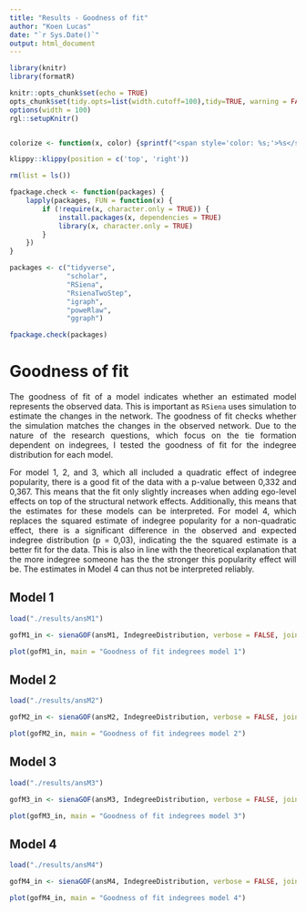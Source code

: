 ```yaml
---
title: "Results - Goodness of fit"
author: "Koen Lucas"
date: "`r Sys.Date()`"
output: html_document
---
```


```{=html}
<style>
body {
text-align: justify}
</style>
```
```r

library(knitr)
library(formatR)

knitr::opts_chunk$set(echo = TRUE)
opts_chunk$set(tidy.opts=list(width.cutoff=100),tidy=TRUE, warning = FALSE, message = FALSE,comment = "#>", cache=TRUE, class.source=c("test"), class.output=c("test2"))
options(width = 100)
rgl::setupKnitr()


colorize <- function(x, color) {sprintf("<span style='color: %s;'>%s</span>", color, x) }
```

```r
klippy::klippy(position = c('top', 'right'))
```

```r

rm(list = ls())

```

```r

fpackage.check <- function(packages) {
    lapply(packages, FUN = function(x) {
        if (!require(x, character.only = TRUE)) {
            install.packages(x, dependencies = TRUE)
            library(x, character.only = TRUE)
        }
    })
}

packages <- c("tidyverse", 
              "scholar", 
              "RSiena", 
              "RsienaTwoStep", 
              "igraph",
              "poweRlaw",
              "ggraph")

fpackage.check(packages)

```


# Goodness of fit

The goodness of fit of a model indicates whether an estimated model represents the observed data. This is important as `RSiena` uses simulation to estimate the changes in the network. The goodness of fit checks whether the simulation matches the changes in the observed network. Due to the nature of the research questions, which focus on the tie formation dependent on indegrees, I tested the goodness of fit for the indegree distribution for each model.  

For model 1, 2, and 3, which all included a quadratic effect of indegree popularity, there is a good fit of the data with a p-value between 0,332 and 0,367. This means that the fit only slightly increases when adding ego-level effects on top of the structural network effects. Additionally, this means that the estimates for these models can be interpreted. For model 4, which replaces the squared estimate of indegree popularity for a non-quadratic effect, there is a significant difference in the observed and expected indegree distribution (p = 0,03), indicating the the squared estimate is a better fit for the data. This is also in line with the theoretical explanation that the more indegree someone has the the stronger this popularity effect will be. The estimates in Model 4 can thus not be interpreted reliably. 

## Model 1


```r
load("./results/ansM1")
```


```r
gofM1_in <- sienaGOF(ansM1, IndegreeDistribution, verbose = FALSE, join = TRUE, varName = "net")

plot(gofM1_in, main = "Goodness of fit indegrees model 1")

```


## Model 2


```r
load("./results/ansM2")
```


```r

gofM2_in <- sienaGOF(ansM2, IndegreeDistribution, verbose = FALSE, join = TRUE, varName = "net")

plot(gofM2_in, main = "Goodness of fit indegrees model 2")

```



## Model 3


```r
load("./results/ansM3")
```


```r

gofM3_in <- sienaGOF(ansM3, IndegreeDistribution, verbose = FALSE, join = TRUE, varName = "net")

plot(gofM3_in, main = "Goodness of fit indegrees model 3")

```


## Model 4


```r
load("./results/ansM4")
```



```r

gofM4_in <- sienaGOF(ansM4, IndegreeDistribution, verbose = FALSE, join = TRUE, varName = "net")

plot(gofM4_in, main = "Goodness of fit indegrees model 4")

```

